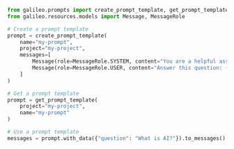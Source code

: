 ```python Python
from galileo.prompts import create_prompt_template, get_prompt_template
from galileo.resources.models import Message, MessageRole

# Create a prompt template
prompt = create_prompt_template(
    name="my-prompt",
    project="my-project",
    messages=[
        Message(role=MessageRole.SYSTEM, content="You are a helpful assistant."),
        Message(role=MessageRole.USER, content="Answer this question: {question}")
    ]
)

# Get a prompt template
prompt = get_prompt_template(
    project="my-project",
    name="my-prompt"
)

# Use a prompt template
messages = prompt.with_data({"question": "What is AI?"}).to_messages() 
```
